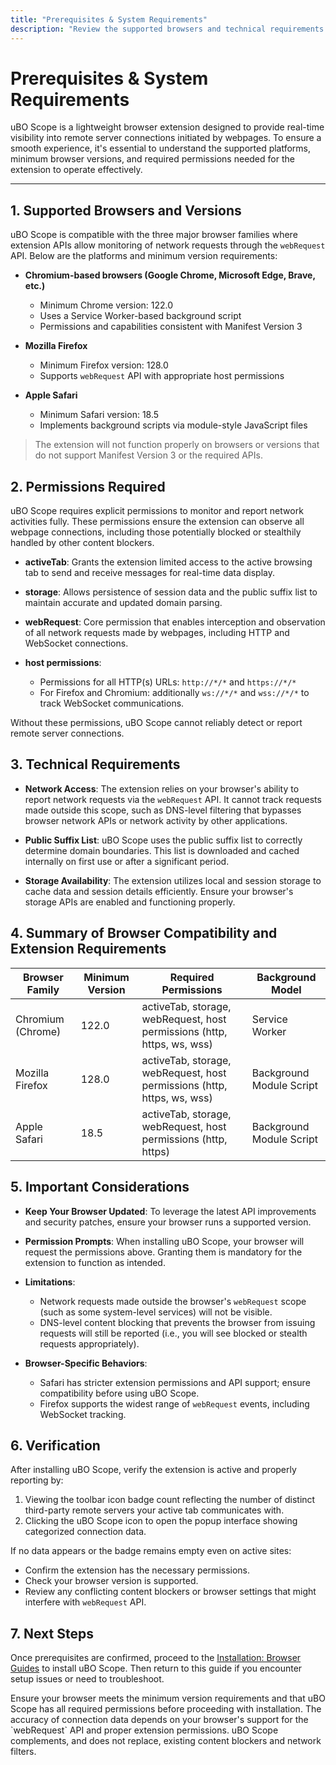 ```yaml
---
title: "Prerequisites & System Requirements"
description: "Review the supported browsers and technical requirements necessary to use uBO Scope effectively. Understand which versions of Chromium, Firefox, and Safari are compatible and what permissions the extension needs to operate."
---
```


# Prerequisites & System Requirements

uBO Scope is a lightweight browser extension designed to provide real-time visibility into remote server connections initiated by webpages. To ensure a smooth experience, it's essential to understand the supported platforms, minimum browser versions, and required permissions needed for the extension to operate effectively.

---

## 1. Supported Browsers and Versions

uBO Scope is compatible with the three major browser families where extension APIs allow monitoring of network requests through the `webRequest` API. Below are the platforms and minimum version requirements:

- **Chromium-based browsers (Google Chrome, Microsoft Edge, Brave, etc.)**
  - Minimum Chrome version: 122.0
  - Uses a Service Worker-based background script
  - Permissions and capabilities consistent with Manifest Version 3

- **Mozilla Firefox**
  - Minimum Firefox version: 128.0
  - Supports `webRequest` API with appropriate host permissions

- **Apple Safari**
  - Minimum Safari version: 18.5
  - Implements background scripts via module-style JavaScript files

> The extension will not function properly on browsers or versions that do not support Manifest Version 3 or the required APIs.


## 2. Permissions Required

uBO Scope requires explicit permissions to monitor and report network activities fully. These permissions ensure the extension can observe all webpage connections, including those potentially blocked or stealthily handled by other content blockers.

- **activeTab**: Grants the extension limited access to the active browsing tab to send and receive messages for real-time data display.

- **storage**: Allows persistence of session data and the public suffix list to maintain accurate and updated domain parsing.

- **webRequest**: Core permission that enables interception and observation of all network requests made by webpages, including HTTP and WebSocket connections.

- **host permissions**:
   - Permissions for all HTTP(s) URLs: `http://*/*` and `https://*/*`
   - For Firefox and Chromium: additionally `ws://*/*` and `wss://*/*` to track WebSocket communications.

Without these permissions, uBO Scope cannot reliably detect or report remote server connections.


## 3. Technical Requirements

- **Network Access**: The extension relies on your browser's ability to report network requests via the `webRequest` API. It cannot track requests made outside this scope, such as DNS-level filtering that bypasses browser network APIs or network activity by other applications.

- **Public Suffix List**: uBO Scope uses the public suffix list to correctly determine domain boundaries. This list is downloaded and cached internally on first use or after a significant period.

- **Storage Availability**: The extension utilizes local and session storage to cache data and session details efficiently. Ensure your browser's storage APIs are enabled and functioning properly.


## 4. Summary of Browser Compatibility and Extension Requirements

| Browser Family      | Minimum Version | Required Permissions                   | Background Model        |
|--------------------|-----------------|--------------------------------------|-------------------------|
| Chromium (Chrome)   | 122.0           | activeTab, storage, webRequest, host permissions (http, https, ws, wss) | Service Worker          |
| Mozilla Firefox     | 128.0           | activeTab, storage, webRequest, host permissions (http, https, ws, wss) | Background Module Script|
| Apple Safari       | 18.5            | activeTab, storage, webRequest, host permissions (http, https)         | Background Module Script|


## 5. Important Considerations

- **Keep Your Browser Updated**: To leverage the latest API improvements and security patches, ensure your browser runs a supported version.

- **Permission Prompts**: When installing uBO Scope, your browser will request the permissions above. Granting them is mandatory for the extension to function as intended.

- **Limitations**:
   - Network requests made outside the browser's `webRequest` scope (such as some system-level services) will not be visible.
   - DNS-level content blocking that prevents the browser from issuing requests will still be reported (i.e., you will see blocked or stealth requests appropriately).

- **Browser-Specific Behaviors**:
   - Safari has stricter extension permissions and API support; ensure compatibility before using uBO Scope.
   - Firefox supports the widest range of `webRequest` events, including WebSocket tracking.


## 6. Verification

After installing uBO Scope, verify the extension is active and properly reporting by:

1. Viewing the toolbar icon badge count reflecting the number of distinct third-party remote servers your active tab communicates with.
2. Clicking the uBO Scope icon to open the popup interface showing categorized connection data.

If no data appears or the badge remains empty even on active sites:

- Confirm the extension has the necessary permissions.
- Check your browser version is supported.
- Review any conflicting content blockers or browser settings that might interfere with `webRequest` API.


## 7. Next Steps

Once prerequisites are confirmed, proceed to the [Installation: Browser Guides](/getting-started/installation-and-setup/installing-on-your-browser) to install uBO Scope. Then return to this guide if you encounter setup issues or need to troubleshoot.


<Check>
Ensure your browser meets the minimum version requirements and that uBO Scope has all required permissions before proceeding with installation.
</Check>

<Note>
The accuracy of connection data depends on your browser's support for the `webRequest` API and proper extension permissions. uBO Scope complements, and does not replace, existing content blockers and network filters.
</Note>
